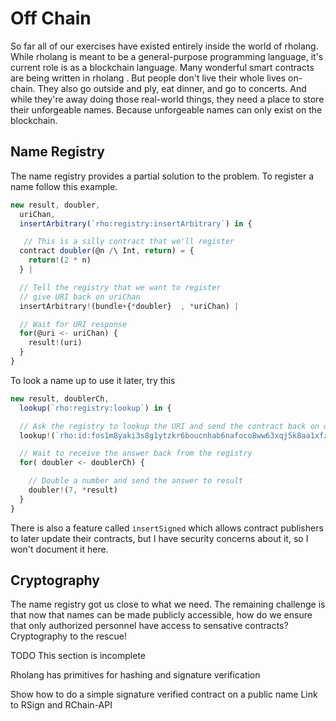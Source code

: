 # Off Chain

So far all of our exercises have existed entirely inside the world of rholang. While rholang is meant to be a general-purpose programming language, it's current role is as a blockchain language. Many wonderful smart contracts are being written in rholang . But people don't live their whole lives on-chain. They also go outside and ply, eat dinner, and go to concerts. And while they're away doing those real-world things, they need a place to store their unforgeable names. Because unforgeable names can only exist on the blockchain.

## Name Registry

The name registry provides a partial solution to the problem. To register a name follow this example.

```javascript
new result, doubler,
  uriChan,
  insertArbitrary(`rho:registry:insertArbitrary`) in {

   // This is a silly contract that we'll register
  contract doubler(@n /\ Int, return) = {
    return!(2 * n)
  } |

  // Tell the registry that we want to register
  // give URI back on uriChan
  insertArbitrary!(bundle+{*doubler}  , *uriChan) |

  // Wait for URI response
  for(@uri <- uriChan) {
    result!(uri)
  }
}
```

To look a name up to use it later, try this

```javascript
new result, doublerCh,
  lookup(`rho:registry:lookup`) in {

  // Ask the registry to lookup the URI and send the contract back on doublerCh
  lookup!(`rho:id:fos1m8yaki3s8g1ytzkr6boucnhab6nafoco8ww63xqj5k8aa1xfza`, *doublerCh) |

  // Wait to receive the answer back from the registry
  for( doubler <- doublerCh) {

    // Double a number and send the answer to result
    doubler!(7, *result)
  }
}
```

There is also a feature called `insertSigned` which allows contract publishers to later update their contracts, but I have security concerns about it, so I won't document it here.

## Cryptography

The name registry got us close to what we need. The remaining challenge is that now that names can be made publicly accessible, how do we ensure that only authorized personnel have access to sensative contracts? Cryptography to the rescue!

TODO This section is incomplete

Rholang has primitives for hashing and signature verification

Show how to do a simple signature verified contract on a public name
Link to RSign and RChain-API

